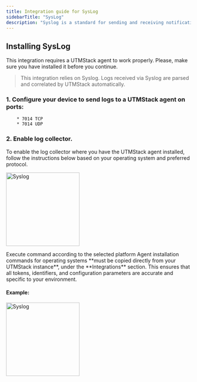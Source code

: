 ```yaml
---
title: Integration guide for SysLog
sidebarTitle: "SysLog"
description: "Syslog is a standard for sending and receiving notification messages, in a particular format, from various network devices. UTMStack accepts syslog from firewalls and other devices that support it"
---
```


## Installing SysLog

<Warning>
    This integration requires a UTMStack agent to work properly. Please, make sure you have installed it before you continue.
</Warning>

> This integration relies on Syslog. Logs received via Syslog are parsed and correlated by UTMStack automatically.


### 1. Configure your device to send logs to a UTMStack agent on ports:
        * 7014 TCP
        * 7014 UDP


### 2. Enable log collector.

<Note>
    To enable the log collector where you have the UTMStack agent installed, follow the instructions below based on your operating system and preferred protocol.
</Note>

<img
  height="200"
  className="block rounded-xl"
  src="/images/integrations/syslog/step1.png"
  alt="Syslog"
/>


<Tip>
    Execute command according to the selected platform
</Tip>

<Warning>
    Agent installation commands for operating systems **must be copied directly from your UTMStack instance**, under the **Integrations** section.  
    This ensures that all tokens, identifiers, and configuration parameters are accurate and specific to your environment.
</Warning>

#### Example:

<img
  height="200"
  className="block rounded-xl"
  src="/images/integrations/syslog/step2.png"
  alt="Syslog"
/>
